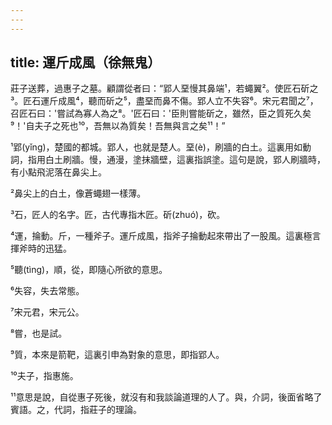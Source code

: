 ```yaml
---
---
---
```

title: 運斤成風（徐無鬼）
---



莊子送葬，過惠子之墓。顧謂從者曰：“郢人堊慢其鼻端¹，若蠅翼²。使匠石斫之³。匠石運斤成風⁴，聽而斫之⁵，盡堊而鼻不傷。郢人立不失容⁶。宋元君聞之⁷，召匠石曰：'嘗試為寡人為之⁸。'匠石曰：'臣則嘗能斫之，雖然，臣之質死久矣⁹！'自夫子之死也¹⁰，吾無以為質矣！吾無與言之矣¹¹！”

¹郢(yǐng)，楚國的都城。郢人，也就是楚人。堊(è)，刷牆的白土。這裏用如動詞，指用白土刷牆。慢，通漫，塗抹牆壁，這裏指誤塗。這句是說，郢人刷牆時，有小點飛泥落在鼻尖上。

²鼻尖上的白土，像蒼蠅翅一樣薄。

³石，匠人的名字。匠，古代專指木匠。斫(zhuó)，砍。

⁴運，掄動。斤，一種斧子。運斤成風，指斧子掄動起來帶出了一股風。這裏極言揮斧時的迅猛。

⁵聽(tìng)，順，從，即隨心所欲的意思。

⁶失容，失去常態。

⁷宋元君，宋元公。

⁸嘗，也是試。

⁹質，本來是箭靶，這裏引申為對象的意思，即指郢人。

¹⁰夫子，指惠施。

¹¹意思是說，自從惠子死後，就沒有和我談論道理的人了。與，介詞，後面省略了賓語。之，代詞，指莊子的理論。